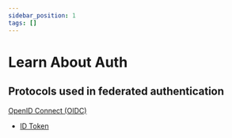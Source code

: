 ```yaml
---
sidebar_position: 1
tags: []
---
```


# Learn About Auth

## Protocols used in federated authentication

[OpenID Connect (OIDC)](oidc)

* [ID Token](oidc/openid-connect-id-token)